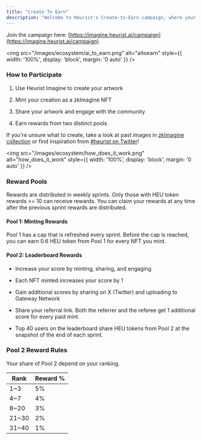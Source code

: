 ```yaml
---
title: "Create To Earn"
description: "Welcome to Heurist's Create-to-Earn campaign, where your creativity is rewarded with HEU Tokens!
---
```


Join the campaign here: [https://imagine.heurist.ai/campaign](https://imagine.heurist.ai/campaign)

<img
    src="/images/ecosystem/ai_to_earn.png" 
    alt="aitoearn"
    style={{ width: '100%', display: 'block', margin: '0 auto' }}
  />

### How to Participate

1. Use Heurist Imagine to create your artwork

2. Mint your creation as a zkImagine NFT

3. Share your artwork and engage with the community

4. Earn rewards from two distinct pools

If you're unsure what to create, take a look at past images in [zkImagine collection](https://element.market/collections/zkimagine?search%5Btoggles%5D%5B0%5D=ALL) or find inspiration from [#heurist on Twitter](https://x.com/search?q=%23heurist\&src=typed_query)!


<img
    src="/images/ecosystem/how_does_it_work.png" 
    alt="how_does_it_work"
    style={{ width: '100%', display: 'block', margin: '0 auto' }}
  />

### Reward Pools

Rewards are distributed in weekly sprints. Only those with HEU token rewards >= 10 can receive rewards. You can claim your rewards at any time after the previous sprint rewards are distributed.

#### Pool 1: Minting Rewards

Pool 1 has a cap that is refreshed every sprint. Before the cap is reached, you can earn 0.6 HEU token from Pool 1 for every NFT you mint.

#### Pool 2: Leaderboard Rewards

* Increase your score by minting, sharing, and engaging

* Each NFT minted increases your score by 1

* Gain additional scores by sharing on X (Twitter) and uploading to Gateway Network

* Share your referral link. Both the referrer and the referee get 1 additional score for every paid mint.

* Top 40 users on the leaderboard share HEU tokens from Pool 2 at the snapshot of the end of each sprint.

### Pool 2 Reward Rules

Your share of Pool 2 depend on your ranking.

| Rank   | Reward % |
| ------ | -------- |
| 1\~3   | 5%       |
| 4\~7   | 4%       |
| 8\~20  | 3%       |
| 21\~30 | 2%       |
| 31\~40 | 1%       |

